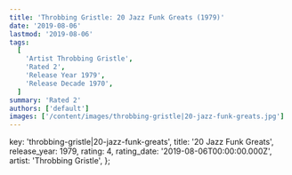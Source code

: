 ```yaml
---
title: 'Throbbing Gristle: 20 Jazz Funk Greats (1979)'
date: '2019-08-06'
lastmod: '2019-08-06'
tags:
  [
    'Artist Throbbing Gristle',
    'Rated 2',
    'Release Year 1979',
    'Release Decade 1970',
  ]
summary: 'Rated 2'
authors: ['default']
images: ['/content/images/throbbing-gristle|20-jazz-funk-greats.jpg']
---
```


  key: 'throbbing-gristle|20-jazz-funk-greats',
  title: '20 Jazz Funk Greats',
  release_year: 1979,
  rating: 4,
  rating_date: '2019-08-06T00:00:00.000Z',
  artist: 'Throbbing Gristle',
};

<MusicRating data={data} />
